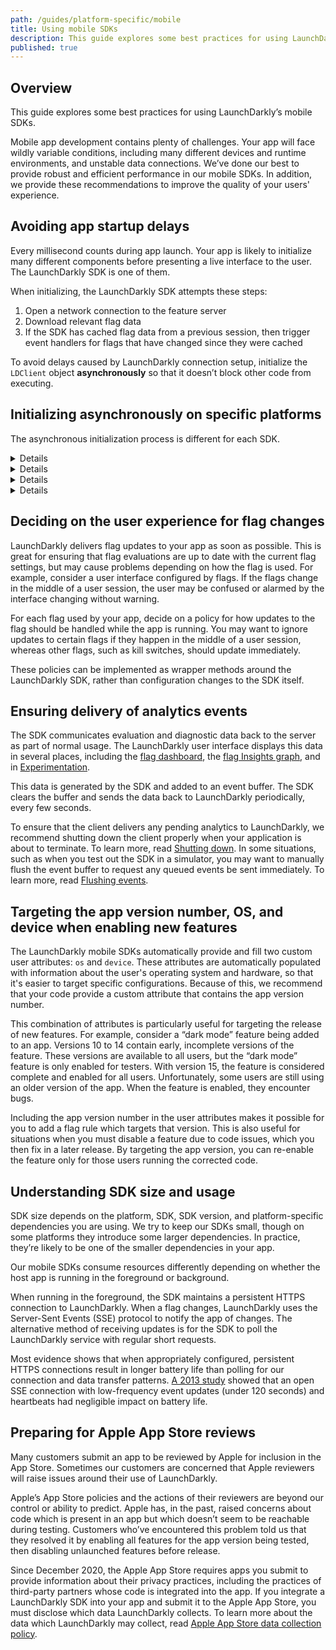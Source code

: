 ```yaml
---
path: /guides/platform-specific/mobile
title: Using mobile SDKs
description: This guide explores some best practices for using LaunchDarkly's mobile SDKs.
published: true
---
```


## Overview

This guide explores some best practices for using LaunchDarkly’s mobile SDKs.

Mobile app development contains plenty of challenges. Your app will face wildly variable conditions, including many different devices and runtime environments, and unstable data connections. We’ve done our best to provide robust and efficient performance in our mobile SDKs. In addition, we provide these recommendations to improve the quality of your users' experience.

## Avoiding app startup delays

Every millisecond counts during app launch. Your app is likely to initialize many different components before presenting a live interface to the user. The LaunchDarkly SDK is one of them.

When initializing, the LaunchDarkly SDK attempts these steps:

1. Open a network connection to the feature server
2. Download relevant flag data
3. If the SDK has cached flag data from a previous session, then trigger event handlers for flags that have changed since they were cached

To avoid delays caused by LaunchDarkly connection setup, initialize the `LDClient` object **asynchronously** so that it doesn’t block other code from executing.

## Initializing asynchronously on specific platforms

The asynchronous initialization process is different for each SDK.

<Details summary="Expand .NET (client-side) initialization process">

### .NET (client-side)

We recommend using `LdClient.InitAsync(key, user)` to initialize the SDK, as it runs asynchronously.

The alternative method, `LdClient.Init(key, user, timeout)` blocks until either it has retrieved flag data or it has exceeded the timeout period.

To learn more, read [Getting started](/sdk/client-side/dotnet#getting-started) in the [.NET (client-side) SDK reference](/sdk/client-side/dotnet) topic.

</Details>

<Details summary="Expand Android initialization process">

### Android

The Android SDK’s `LDClient.init()` method takes, as its fourth parameter, a timeout integer which specifies the maximum number of seconds the SDK can wait for a response from the server.

Depending on how `init()` is called, the SDK may block the current thread until either the flags are retrieved or the timeout period is exceeded. If `init()` is called in the main app thread, the rest of the app startup will be blocked until this call completes, resulting in poor user experience.

To ensure that `LDClient.init()` doesn’t block the rest of the app, use any of these techniques:

* Provide `init()` a timeout value of `0`. The `init()` method returns an `LDClient` immediately but continues creating the connection in the background. If cached flag data is available from a previous execution, any invocation of a [`variation()`](https://docs.launchdarkly.com/sdk/features/evaluating#android) method will use that cached data until the SDK receives fresh data. Otherwise, it will use the fallback value specified in the invocation. You can also use [change listeners](https://docs.launchdarkly.com/sdk/features/flag-changes#android) to respond when the SDK updates the flag cache.
* Call [this overload for](https://launchdarkly.github.io/android-client-sdk/com/launchdarkly/sdk/android/LDClient.html#init-android.app.Application-com.launchdarkly.sdk.android.LDConfig-com.launchdarkly.sdk.LDUser-) `init()` which returns a `Future`. Wait for it to complete on a separate thread/executor to implement a timeout behavior without blocking the application using `future.get(timeout)`.
* Move the `init()` call to its own thread.

To learn more, read [Getting started](/sdk/client-side/android#getting-started) in the [Android SDK reference](/sdk/client-side/android) topic.

</Details>

<Details summary="Expand iOS initialization process">

### iOS

`LDClient.start()` executes asynchronously to avoid blocking the main thread. To execute code as soon as flags have been retrieved, `start()` supports an optional `completion` handler.

You can also provide a `startWaitSeconds` timeout value to set a maximum waiting period for establishing the connection. A `timedOut` boolean will be supplied to the `completion` closure, indicating whether the connection timed out.

To learn more, read [Getting started](/sdk/client-side/ios#getting-started) in the [iOS SDK reference](/sdk/client-side/ios) topic.

</Details>

<Details summary="Expand React Native initialization process">

### React Native

We recommend using `await LDClient.configure()` to initialize the SDK, which returns a Promise.

The `LDClient.configure()` method takes, as an optional third parameter, a timeout number, and blocks until either it has retrieved flag data or it has exceeded the timeout period.

To learn more, read [Getting started](/sdk/client-side/react/react-native#getting-started) in the [React Native SDK reference](/sdk/client-side/react/react-native) topic.

</Details>

## Deciding on the user experience for flag changes

LaunchDarkly delivers flag updates to your app as soon as possible. This is great for ensuring that flag evaluations are up to date with the current flag settings, but may cause problems depending on how the flag is used. For example, consider a user interface configured by flags. If the flags change in the middle of a user session, the user may be confused or alarmed by the interface changing without warning.

For each flag used by your app, decide on a policy for how updates to the flag should be handled while the app is running. You may want to ignore updates to certain flags if they happen in the middle of a user session, whereas other flags, such as kill switches, should update immediately.

These policies can be implemented as wrapper methods around the LaunchDarkly SDK, rather than configuration changes to the SDK itself.

## Ensuring delivery of analytics events

The SDK communicates evaluation and diagnostic data back to the server as part of normal usage. The LaunchDarkly user interface displays this data in several places, including the [flag dashboard](/home/organize/dashboard), the [flag Insights graph](/home/flags/insights), and in [Experimentation](/home/experimentation).

This data is generated by the SDK and added to an event buffer. The SDK clears the buffer and sends the data back to LaunchDarkly periodically, every few seconds.

To ensure that the client delivers any pending analytics to LaunchDarkly, we recommend shutting down the client properly when your application is about to terminate. To learn more, read [Shutting down](/sdk/features/shutdown). In some situations, such as when you test out the SDK in a simulator, you may want to manually flush the event buffer to request any queued events be sent immediately. To learn more, read [Flushing events](/sdk/features/flush).

## Targeting the app version number, OS, and device when enabling new features

The LaunchDarkly mobile SDKs automatically provide and fill two custom user attributes: `os` and `device`. These attributes are automatically populated with information about the user's operating system and hardware, so that it's easier to target specific configurations. Because of this, we recommend that your code provide a custom attribute that contains the app version number.

This combination of attributes is particularly useful for targeting the release of new features. For example, consider a “dark mode” feature being added to an app. Versions 10 to 14 contain early, incomplete versions of the feature. These versions are available to all users, but the “dark mode” feature is only enabled for testers. With version 15, the feature is considered complete and enabled for all users. Unfortunately, some users are still using an older version of the app. When the feature is enabled, they encounter bugs.

Including the app version number in the user attributes makes it possible for you to add a flag rule which targets that version. This is also useful for situations when you must disable a feature due to code issues, which you then fix in a later release. By targeting the app version, you can re-enable the feature only for those users running the corrected code.

## Understanding SDK size and usage

SDK size depends on the platform, SDK, SDK version, and platform-specific dependencies you are using. We try to keep our SDKs small, though on some platforms they introduce some larger dependencies. In practice, they’re likely to be one of the smaller dependencies in your app.

Our mobile SDKs consume resources differently depending on whether the host app is running in the foreground or background.

When running in the foreground, the SDK maintains a persistent HTTPS connection to LaunchDarkly. When a flag changes, LaunchDarkly uses the Server-Sent Events (SSE) protocol to notify the app of changes. The alternative method of receiving updates is for the SDK to poll the LaunchDarkly service with regular short requests.

Most evidence shows that when appropriately configured, persistent HTTPS connections result in longer battery life than polling for our connection and data transfer patterns. [A 2013 study](http://kth.diva-portal.org/smash/record.jsf?pid=diva2%3A874674&dswid=-8201) showed that an open SSE connection with low-frequency event updates (under 120 seconds) and heartbeats had negligible impact on battery life.

## Preparing for Apple App Store reviews

Many customers submit an app to be reviewed by Apple for inclusion in the App Store. Sometimes our customers are concerned that Apple reviewers will raise issues around their use of LaunchDarkly.

Apple’s App Store policies and the actions of their reviewers are beyond our control or ability to predict. Apple has, in the past, raised concerns about code which is present in an app but which doesn’t seem to be reachable during testing. Customers who’ve encountered this problem told us that they resolved it by enabling all features for the app version being tested, then disabling unlaunched features before release.

Since December 2020, the Apple App Store requires apps you submit to provide information about their privacy practices, including the practices of third-party partners whose code is integrated into the app. If you integrate a LaunchDarkly SDK into your app and submit it to the Apple App Store, you must disclose which data LaunchDarkly collects. To learn more about the data which LaunchDarkly may collect, read [Apple App Store data collection policy](https://docs.launchdarkly.com/sdk/concepts/apple-app-store).
